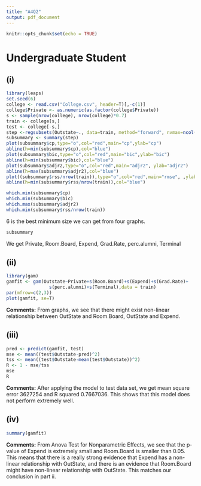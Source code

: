 ```yaml
---
title: "A4Q2"
output: pdf_document
---
```


```r
knitr::opts_chunk$set(echo = TRUE)
```

# Undergraduate Student

## (i)

```r
library(leaps)
set.seed(6)
college <- read.csv("College.csv", header=T)[,-c(1)]
college$Private <- as.numeric(as.factor(college$Private))
s <- sample(nrow(college), nrow(college)*0.7)
train <- college[s,]
test <- college[-s,]
step <-regsubsets(Outstate~., data=train, method="forward", nvmax=ncol(train)-1)
subsummary <- summary(step)
plot(subsummary$cp,type="o",col="red",main="cp",ylab="cp")
abline(h=min(subsummary$cp),col="blue")
plot(subsummary$bic,type="o",col="red",main="bic",ylab="bic")
abline(h=min(subsummary$bic),col="blue")
plot(subsummary$adjr2,type="o",col="red",main="adjr2", ylab="adjr2")
abline(h=max(subsummary$adjr2),col="blue")
plot((subsummary$rss/nrow(train)),type="o",col="red",main="rmse", ,ylab="rmse")
abline(h=min(subsummary$rss/nrow(train)),col="blue")

which.min(subsummary$cp)
which.min(subsummary$bic)
which.max(subsummary$adjr2)
which.min(subsummary$rss/nrow(train))
```

6 is the best minimum size we can get from four graphs. 


```r
subsummary
```


We get Private, Room.Board, Expend, Grad.Rate, perc.alumni, Terminal


## (ii)

```r
library(gam)
gamfit <- gam(Outstate~Private+s(Room.Board)+s(Expend)+s(Grad.Rate)+
                s(perc.alumni)+s(Terminal),data = train)
par(mfrow=c(2,3))
plot(gamfit, se=T)
```

**Comments:** From graphs, we see that there might exist non-linear relationship between OutState and Room.Board, OutState and Expend.


## (iii)

```r
pred <- predict(gamfit, test)
mse <- mean((test$Outstate-pred)^2)
tss <- mean((test$Outstate-mean(test$Outstate))^2)
R <- 1 - mse/tss
mse
R
```

**Comments:** After applying the model to test data set, we get mean square error 3627254 and R squared 0.7667036. This shows that this model does not perform extremely well.


## (iv)

```r
summary(gamfit)
```

**Comments:** From Anova Test for Nonparametric Effects, we see that the p-value of Expend is extremely small and Room.Board is smaller than 0.05. This means that there is a really strong evidence that Expend has a non-linear relationship with OutState, and there is an evidence that Room.Board might have non-linear relationship with OutState. This matches our conclusion in part ii.

